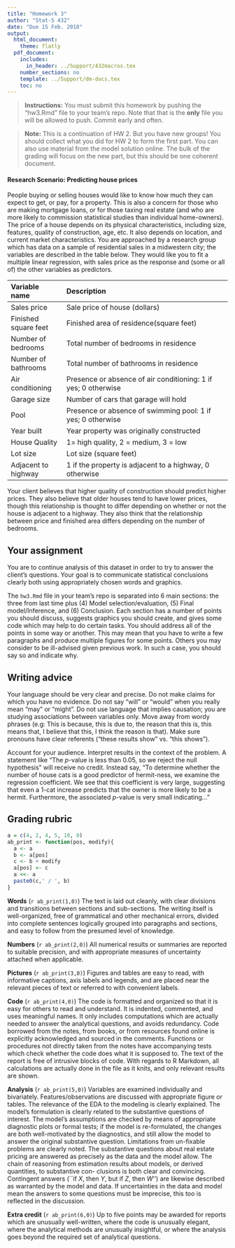 ```yaml
---
title: "Homework 3"
author: "Stat-S 432"
date: "Due 15 Feb. 2018"
output:
  html_document:
    theme: flatly
  pdf_document:
    includes:
      in_header: ../Support/432macros.tex
    number_sections: no
    template: ../Support/dm-docs.tex
    toc: no
---
```


>  __Instructions:__ You must submit this homework by pushing the "hw3.Rmd" file to your team's repo. Note that that is the __only__ file you will be allowed to push. Commit early and often.

> __Note:__ This is a continuation of HW 2. But you have new groups! You should collect what you did for HW 2 to form the first part. You can also use material from the model solution online. The bulk of the grading will focus on the new part, but this should be one coherent document.

#### Research Scenario: Predicting house prices 

People buying or selling houses would like to know how much they can expect to get, or
pay, for a property. This is also a concern for those who are making
mortgage loans, or for those taxing real estate (and who are more
likely to commission statistical studies than individual
home-owners). The price of a house depends on its physical
characteristics, including size, features, quality of construction,
age, etc. It also depends on location, and current market
characteristics. You are approached by a research group which has
data  on a sample of residential sales in a midwestern city; the 
variables are described in the table below. They would like you to fit a
multiple linear regression, with sales price as the response and (some or all of) the
other variables as predictors. 

|Variable name | Description |
|:----------------------|:-----------------------------------------------------------------|
| Sales price | Sale price of house (dollars) |
| Finished square feet  |	Finished area of residence(square feet) |
| Number of bedrooms 	|	Total number of bedrooms in residence |
| Number of bathrooms | Total number of bathrooms in residence |
| Air conditioning 	|	Presence or absence of air conditioning: 1 if yes; 0 otherwise |
| Garage size	 |	 Number of cars that garage will hold	|
| Pool	|	Presence or absence of swimming pool: 1 if yes; 0 otherwise	|
| Year built	|	 Year property was originally constructed	|
| House Quality	|	1= high quality, 2 = medium, 3 = low	|
| Lot size	|	Lot size (square feet)	|
| Adjacent to highway  | 1 if the property is adjacent to a highway, 0 otherwise |

Your client believes that higher quality of construction should
predict higher prices. They also believe that older houses tend to
have lower prices, though this relationship is thought to differ
depending on whether or not the house is adjacent to a highway. They
also think that the relationship between price and finished area
differs depending on the number of bedrooms. 

## Your assignment

You are to continue analysis of this dataset in order to try to answer the client's
questions. Your goal is to communicate statistical conclusions clearly both
using appropriately chosen words and graphics.

The `hw3.Rmd` file in your team's repo is separated into 6 main sections: the three from last time plus (4)
Model selection/evaluation, (5) Final model/Inference, and (6) Conclusion. Each section has a number of points you should discuss, suggests graphics you should create, and  gives some code which may help to do certain tasks. You should address all of the 
points in some way or another. This may mean that you have to write a few paragraphs and
produce multiple figures for some points. Others you may consider to be ill-advised
given previous work. In such a case, you should say so and indicate why.

## Writing advice

Your language should be very clear and precise. Do not make claims for
which you have no evidence. Do not say "will" or "would" when you
really mean "may" or "might". Do not use language that implies
causation; you are studying associations between variables only. Move
away from wordy phrases (e.g: This is because, this is due to, the
reason that this is, this means that, I believe that this, I think the
reason is that). Make sure pronouns have clear referents ("these
results show" vs. "this shows").

Account for your audience. Interpret results in
the context of the problem. A statement like "The $p$-value is less
than 0.05, so we reject the null hypothesis" will receive no
credit. Instead say, "To determine whether the number of house
cats is a good predictor of hermit-ness, we examine the regression
coefficient. We see that this coefficient is very large, suggesting
that even a 1-cat increase predicts that the owner is more likely to be a
hermit. Furthermore, the associated $p$-value is very small indicating..."

## Grading rubric

```r
a = c(4, 2, 4, 5, 10, 0)
ab_print <- function(pos, modify){
  a <- a
  b <- a[pos]
  c <- b + modify
  a[pos] <- c
  a <<- a
  paste0(c,' / ', b)
}
```

__Words__ (`r ab_print(1,0)`) The text is laid out cleanly, with clear divisions
and transitions between sections and sub-sections. The writing itself
is well-organized, free of grammatical and other mechanical errors,
divided into complete sentences logically grouped into paragraphs and
sections, and easy to follow from the presumed level of knowledge. 

__Numbers__ (`r ab_print(2,0)`) All numerical results or summaries are reported to
suitable precision, and with appropriate measures of uncertainty
attached when applicable. 

__Pictures__ (`r ab_print(3,0)`) Figures and tables are easy to read, with
informative captions, axis labels and legends, and are placed near the
relevant pieces of text or referred to with convenient labels. 

__Code__ (`r ab_print(4,0)`) The code is formatted and organized so that it is easy
for others to read and understand. It is indented, commented, and uses
meaningful names. It only includes computations which are actually
needed to answer the analytical questions, and avoids redundancy. Code
borrowed from the notes, from books, or from resources found online is
explicitly acknowledged and sourced in the comments. Functions or
procedures not directly taken from the notes have accompanying tests
which check whether the code does what it is supposed to. The text of
the report is free of intrusive blocks of code. With regards to R Markdown,
all calculations are actually done in the file as it knits, and only
relevant results are shown.

__Analysis__ (`r ab_print(5,0)`) Variables are examined
individually and bivariately. Features/observations are discussed with
appropriate figure or tables. The relevance of the EDA to the modeling
is clearly explained. The  model's
formulation is clearly related to the substantive questions of
interest. The model's assumptions are checked by means of appropriate
diagnostic plots or formal tests; if the model is re-formulated, the
changes are both well-motivated by the diagnostics, and still allow
the model to answer the original substantive question. Limitations
from un-fixable problems are clearly noted. The substantive questions about real estate
pricing are answered as precisely as the data and the model
allow. The chain of reasoning from estimation results about models, or
derived quantities, to substantive con- clusions is both clear and
convincing. Contingent answers (``if $X$, then $Y$, but if $Z$, then $W$'') are
likewise described as warranted by the model and data. If
uncertainties in the data and model mean the answers to some questions
must be imprecise, this too is reflected in the discussion. 

__Extra credit__ (`r ab_print(6,0)`) Up to five points may be awarded for reports
which are unusually well-written, where the code is unusually elegant,
where the analytical methods are unusually insightful, or where the
analysis goes beyond the required set of analytical questions. 
